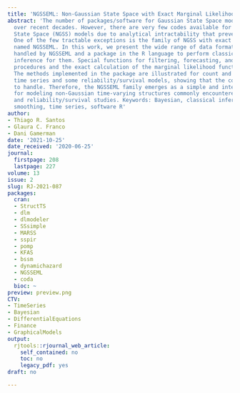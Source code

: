 ```yaml
---
title: 'NGSSEML: Non-Gaussian State Space with Exact Marginal Likelihood'
abstract: 'The number of packages/software for Gaussian State Space models has increased
  over recent decades. However, there are very few codes available for non-Gaussian
  State Space (NGSS) models due to analytical intractability that prevents exact calculations.
  One of the few tractable exceptions is the family of NGSS with exact marginal likelihood,
  named NGSSEML. In this work, we present the wide range of data formats and distributions
  handled by NGSSEML and a package in the R language to perform classical and Bayesian
  inference for them. Special functions for filtering, forecasting, and smoothing
  procedures and the exact calculation of the marginal likelihood function are provided.
  The methods implemented in the package are illustrated for count and volatility
  time series and some reliability/survival models, showing that the codes are easy
  to handle. Therefore, the NGSSEML family emerges as a simple and interesting option/alternative
  for modeling non-Gaussian time-varying structures commonly encountered in time series
  and reliability/survival studies. Keywords: Bayesian, classical inference, reliability,
  smoothing, time series, software R'
author:
- Thiago R. Santos
- Glaura C. Franco
- Dani Gamerman
date: '2021-10-25'
date_received: '2020-06-25'
journal:
  firstpage: 208
  lastpage: 227
volume: 13
issue: 2
slug: RJ-2021-087
packages:
  cran:
  - StructTS
  - dlm
  - dlmodeler
  - SSsimple
  - MARSS
  - sspir
  - pomp
  - KFAS
  - bssm
  - dynamichazard
  - NGSSEML
  - coda
  bioc: ~
preview: preview.png
CTV:
- TimeSeries
- Bayesian
- DifferentialEquations
- Finance
- GraphicalModels
output:
  rjtools::rjournal_web_article:
    self_contained: no
    toc: no
    legacy_pdf: yes
draft: no

---
```

